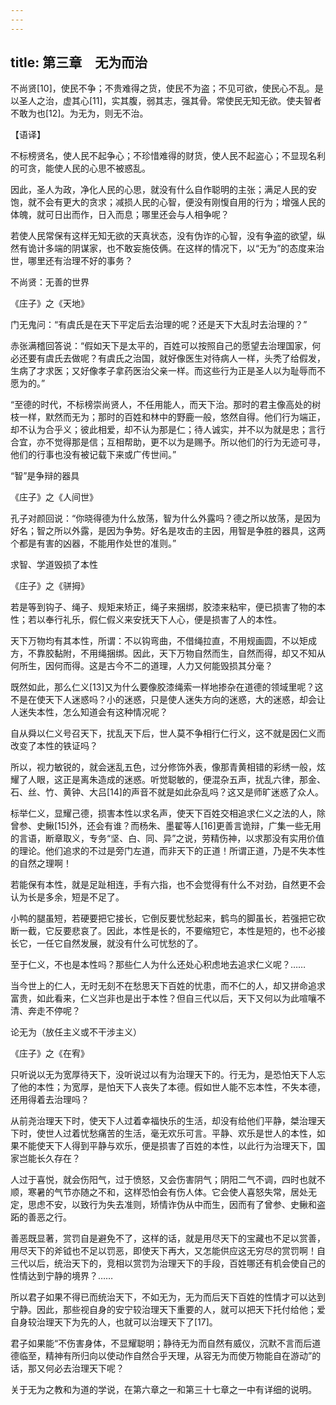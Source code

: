 ```yaml
---
---
---
```

title: 第三章　无为而治
---




不尚贤[10]，使民不争；不贵难得之货，使民不为盗；不见可欲，使民心不乱。是以圣人之治，虚其心[11]，实其腹，弱其志，强其骨。常使民无知无欲。使夫智者不敢为也[12]。为无为，则无不治。

【语译】

不标榜贤名，使人民不起争心；不珍惜难得的财货，使人民不起盗心；不显现名利的可贪，能使人民的心思不被惑乱。

因此，圣人为政，净化人民的心思，就没有什么自作聪明的主张；满足人民的安饱，就不会有更大的贪求；减损人民的心智，便没有刚愎自用的行为；增强人民的体魄，就可日出而作，日入而息；哪里还会与人相争呢？

若使人民常保有这样无知无欲的天真状态，没有伪诈的心智，没有争盗的欲望，纵然有诡计多端的阴谋家，也不敢妄施伎俩。在这样的情况下，以“无为”的态度来治世，哪里还有治理不好的事务？

不尚贤：无善的世界

《庄子》之《天地》

门无鬼问：“有虞氏是在天下平定后去治理的呢？还是天下大乱时去治理的？”

赤张满稽回答说：“假如天下是太平的，百姓可以按照自己的愿望去治理国家，何必还要有虞氏去做呢？有虞氏之治国，就好像医生对待病人一样，头秃了给假发，生病了才求医；又好像孝子拿药医治父亲一样。而这些行为正是圣人以为耻辱而不愿为的。”

“至德的时代，不标榜崇尚贤人，不任用能人，而天下治。那时的君主像高处的树枝一样，默然而无为；那时的百姓和林中的野鹿一般，悠然自得。他们行为端正，却不认为合乎义；彼此相爱，却不认为那是仁；待人诚实，并不以为就是忠；言行合宜，亦不觉得那是信；互相帮助，更不以为是赐予。所以他们的行为无迹可寻，他们的行事也没有被记载下来或广传世间。”

“智”是争辩的器具

《庄子》之《人间世》

孔子对颜回说：“你晓得德为什么放荡，智为什么外露吗？德之所以放荡，是因为好名；智之所以外露，是因为争势。好名是攻击的主因，用智是争胜的器具，这两个都是有害的凶器，不能用作处世的准则。”

求智、学道毁损了本性

《庄子》之《骈拇》

若是等到钩子、绳子、规矩来矫正，绳子来捆绑，胶漆来粘牢，便已损害了物的本性；若以奉行礼乐，假仁假义来安抚天下人心，便是损害了人的本性。

天下万物均有其本性，所谓：不以钩弯曲，不借绳拉直，不用规画圆，不以矩成方，不靠胶黏附，不用绳捆绑。因此，天下万物自然而生，自然而得，却又不知从何所生，因何而得。这是古今不二的道理，人力又何能毁损其分毫？

既然如此，那么仁义[13]又为什么要像胶漆绳索一样地掺杂在道德的领域里呢？这不是在使天下人迷惑吗？小的迷惑，只是使人迷失方向的迷惑，大的迷惑，却会让人迷失本性，怎么知道会有这种情况呢？

自从舜以仁义号召天下，扰乱天下后，世人莫不争相行仁行义，这不就是因仁义而改变了本性的铁证吗？

所以，视力敏锐的，就会迷乱五色，过分修饰外表，像那青黄相错的彩绣一般，炫耀了人眼，这正是离朱造成的迷惑。听觉聪敏的，便混杂五声，扰乱六律，那金、石、丝、竹、黄钟、大吕[14]的声音不就是如此杂乱吗？这又是师旷迷惑了众人。

标举仁义，显耀己德，损害本性以求名声，使天下百姓交相追求仁义之法的人，除曾参、史鳅[15]外，还会有谁？而杨朱、墨翟等人[16]更善言诡辩，广集一些无用的言语，断章取义，专务“坚、白、同、异”之说，劳精伤神，以求那没有实用价值的理论。他们追求的不过是旁门左道，而非天下的正道！所谓正道，乃是不失本性的自然之理啊！

若能保有本性，就是足趾相连，手有六指，也不会觉得有什么不对劲，自然更不会认为长是多余，短是不足了。

小鸭的腿虽短，若硬要把它接长，它倒反要忧愁起来，鹤鸟的脚虽长，若强把它砍断一截，它反要悲哀了。因此，本性是长的，不要缩短它，本性是短的，也不必接长它，一任它自然发展，就没有什么可忧愁的了。

至于仁义，不也是本性吗？那些仁人为什么还处心积虑地去追求仁义呢？……

当今世上的仁人，无时无刻不在愁思天下百姓的忧患，而不仁的人，却又拼命追求富贵，如此看来，仁义岂非也是出于本性？但自三代以后，天下又何以为此喧嚷不清、奔走不停呢？

论无为（放任主义或不干涉主义）

《庄子》之《在宥》

只听说以无为宽厚待天下，没听说过以有为治理天下的。行无为，是恐怕天下人忘了他的本性；为宽厚，是怕天下人丧失了本德。假如世人能不忘本性，不失本德，还用得着去治理吗？

从前尧治理天下时，使天下人过着幸福快乐的生活，却没有给他们平静，桀治理天下时，使世人过着忧愁痛苦的生活，毫无欢乐可言。平静、欢乐是世人的本性，如果不能使天下人得到平静与欢乐，便是损害了百姓的本性，以此行为治理天下，国家岂能长久存在？

人过于喜悦，就会伤阳气，过于愤怒，又会伤害阴气；阴阳二气不调，四时也就不顺，寒暑的气节亦随之不和，这样恐怕会有伤人体。它会使人喜怒失常，居处无定，思虑不安，以致行为失去准则，矫情诈伪从中而生，因而有了曾参、史鳅和盗跖的善恶之行。

善恶既显著，赏罚自是避免不了，这样的话，就是用尽天下的宝藏也不足以赏善，用尽天下的斧钺也不足以罚恶，即使天下再大，又怎能供应这无穷尽的赏罚啊！自三代以后，统治天下的，竞相以赏罚为治理天下的手段，百姓哪还有机会使自己的性情达到宁静的境界？……

所以君子如果不得已而统治天下，不如无为，无为而后天下百姓的性情才可以达到宁静。因此，那些视自身的安宁较治理天下重要的人，就可以把天下托付给他；爱自身较治理天下为先的人，也就可以治理天下了[17]。

君子如果能“不伤害身体，不显耀聪明；静待无为而自然有威仪，沉默不言而后道德临至，精神有所归向以使动作自然合乎天理，从容无为而使万物能自在游动”的话，那又何必去治理天下呢？

关于无为之教和为道的学说，在第六章之一和第三十七章之一中有详细的说明。